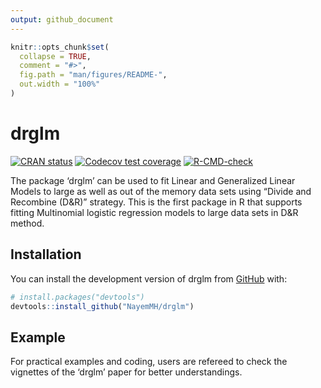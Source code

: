 ```yaml
---
output: github_document
---
```


<!-- README.md is generated from README.Rmd. Please edit that file -->

```r
knitr::opts_chunk$set(
  collapse = TRUE,
  comment = "#>",
  fig.path = "man/figures/README-",
  out.width = "100%"
)
```

# drglm

<!-- badges: start -->
[![CRAN status](https://www.r-pkg.org/badges/version/drglm)](https://CRAN.R-project.org/package=drglm)
[![Codecov test coverage](https://codecov.io/gh/NayemMH/drglm/branch/main/graph/badge.svg)](https://app.codecov.io/gh/NayemMH/drglm?branch=main)
[![R-CMD-check](https://github.com/NayemMH/drglm/actions/workflows/R-CMD-check.yaml/badge.svg)](https://github.com/NayemMH/drglm/actions/workflows/R-CMD-check.yaml)
<!-- badges: end -->

The package 'drglm' can be used to fit Linear and Generalized Linear Models to large as well as out of the memory data sets using "Divide and Recombine (D&R) " strategy. This is the first package in R that supports fitting Multinomial logistic regression models to large data sets in D&R method. 

## Installation

You can install the development version of drglm from [GitHub](https://github.com/NayemMH/drglm) with:

``` r
# install.packages("devtools")
devtools::install_github("NayemMH/drglm")
```

## Example

For practical examples and coding, users are refereed to check the vignettes of the 'drglm' paper for better understandings. 

